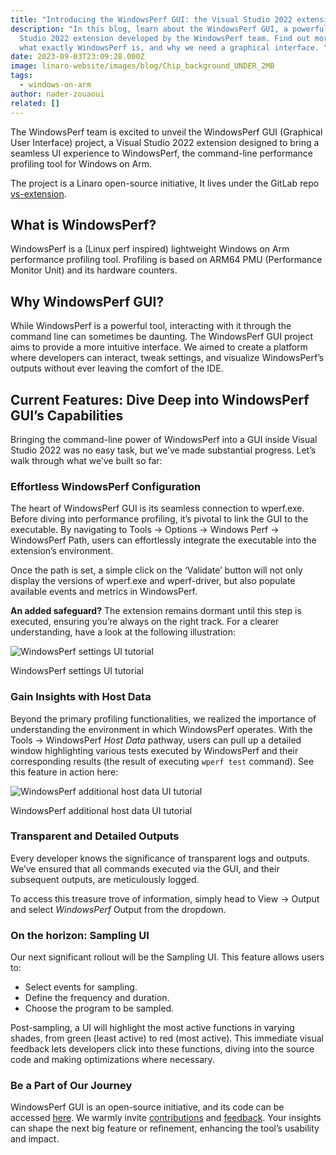 ```yaml
---
title: "Introducing the WindowsPerf GUI: the Visual Studio 2022 extension"
description: "In this blog, learn about the WindowsPerf GUI, a powerful Visual
  Studio 2022 extension developed by the WindowsPerf team. Find out more about
  what exactly WindowsPerf is, and why we need a graphical interface. "
date: 2023-09-03T23:09:28.000Z
image: linaro-website/images/blog/Chip_background_UNDER_2MB
tags:
  - windows-on-arm
author: nader-zouaoui
related: []
---
```


The WindowsPerf team is excited to unveil the WindowsPerf GUI (Graphical User Interface) project, a Visual Studio 2022 extension designed to bring a seamless UI experience to WindowsPerf, the command-line performance profiling tool for Windows on Arm.

The project is a Linaro open-source initiative, It lives under the GitLab repo [vs-extension](https://gitlab.com/Linaro/WindowsPerf/vs-extension).

## What is WindowsPerf?

WindowsPerf is a (Linux perf inspired) lightweight Windows on Arm performance profiling tool. Profiling is based on ARM64 PMU (Performance Monitor Unit) and its hardware counters.

## Why WindowsPerf GUI?

While WindowsPerf is a powerful tool, interacting with it through the command line can sometimes be daunting. The WindowsPerf GUI project aims to provide a more intuitive interface. We aimed to create a platform where developers can interact, tweak settings, and visualize WindowsPerf’s outputs without ever leaving the comfort of the IDE.

## Current Features: Dive Deep into WindowsPerf GUI’s Capabilities

Bringing the command-line power of WindowsPerf into a GUI inside Visual Studio 2022 was no easy task, but we’ve made substantial progress. Let’s walk through what we’ve built so far:

### Effortless WindowsPerf Configuration

The heart of WindowsPerf GUI is its seamless connection to wperf.exe. Before diving into performance profiling, it’s pivotal to link the GUI to the executable. By navigating to Tools -> Options -> Windows Perf -> WindowsPerf Path, users can effortlessly integrate the executable into the extension’s environment.

Once the path is set, a simple click on the ‘Validate’ button will not only display the versions of wperf.exe and wperf-driver, but also populate available events and metrics in WindowsPerf.

**An added safeguard?** The extension remains dormant until this step is executed, ensuring you’re always on the right track. For a clearer understanding, have a look at the following illustration:

![WindowsPerf settings UI tutorial](/linaro-website/images/blog/update-settings "WindowsPerf settings UI tutorial")

WindowsPerf settings UI tutorial

### Gain Insights with Host Data

Beyond the primary profiling functionalities, we realized the importance of understanding the environment in which WindowsPerf operates. With the Tools -> WindowsPerf _Host Data_ pathway, users can pull up a detailed window highlighting various tests executed by WindowsPerf and their corresponding results (the result of executing `wperf test` command). See this feature in action here:

![WindowsPerf additional host data UI tutorial](/linaro-website/images/blog/wperf-host-data "WindowsPerf additional host data UI tutorial")

WindowsPerf additional host data UI tutorial

### Transparent and Detailed Outputs

Every developer knows the significance of transparent logs and outputs. We’ve ensured that all commands executed via the GUI, and their subsequent outputs, are meticulously logged.

To access this treasure trove of information, simply head to View -> Output and select _WindowsPerf_ Output from the dropdown.

### On the horizon: Sampling UI

Our next significant rollout will be the Sampling UI. This feature allows users to:

- Select events for sampling.
- Define the frequency and duration.
- Choose the program to be sampled.

Post-sampling, a UI will highlight the most active functions in varying shades, from green (least active) to red (most active). This immediate visual feedback lets developers click into these functions, diving into the source code and making optimizations where necessary.

### Be a Part of Our Journey

WindowsPerf GUI is an open-source initiative, and its code can be accessed [here](https://gitlab.com/Linaro/WindowsPerf/vs-extension). We warmly invite [contributions](https://gitlab.com/Linaro/WindowsPerf/vs-extension/-/merge_requests) and [feedback](https://gitlab.com/Linaro/WindowsPerf/vs-extension/-/issues). Your insights can shape the next big feature or refinement, enhancing the tool’s usability and impact.
